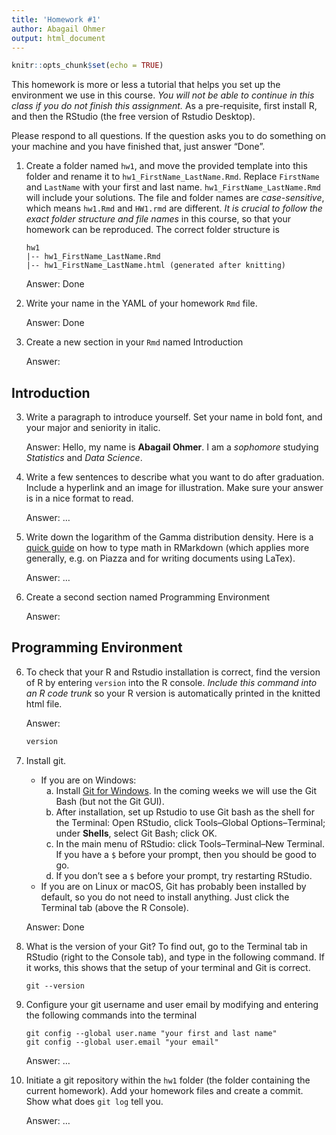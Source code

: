 ```yaml
---
title: 'Homework #1'
author: Abagail Ohmer
output: html_document
---
```


```r
knitr::opts_chunk$set(echo = TRUE)
```

This homework is more or less a tutorial that helps you set up the environment we use in this course. 
*You will not be able to continue in this class if you do not finish this assignment.*
As a pre-requisite, first install R, and then the RStudio (the free version of Rstudio Desktop). 

Please respond to all questions. If the question asks you to do something on your machine and you have finished that, just answer "Done". 

1. Create a folder named `hw1`, and move the provided template into this folder and rename it to `hw1_FirstName_LastName.Rmd`.
Replace `FirstName` and `LastName` with your first and last name. 
`hw1_FirstName_LastName.Rmd` will include your solutions. The file and folder names are *case-sensitive*, which means `hw1.Rmd` and `HW1.rmd` are different. 
*It is crucial to follow the exact folder structure and file names* in this course, so that your homework can be reproduced. The correct folder structure is

    ```
    hw1
    |-- hw1_FirstName_LastName.Rmd
    |-- hw1_FirstName_LastName.html (generated after knitting)
    ```
    

    Answer: Done


2. Write your name in the YAML of your homework `Rmd` file.

    Answer: Done


2. Create a new section in your `Rmd` named Introduction

    Answer: 
    

Introduction
---

3. Write a paragraph to introduce yourself. Set your name in bold font, and your major and seniority in italic. 


    Answer: Hello, my name is **Abagail Ohmer**. I am a *sophomore* studying *Statistics* and *Data Science*.

  
4. Write a few sentences to describe what you want to do after graduation. Include a hyperlink and an image for illustration. Make sure your answer is in a nice format to read. 

    Answer: ...

4. Write down the logarithm of the Gamma distribution density. Here is a [quick guide](https://rpruim.github.io/s341/S19/from-class/MathinRmd.html) on how to type math in RMarkdown (which applies more generally, e.g. on Piazza and for writing documents using LaTex).

    Answer: ...

5. Create a second section named Programming Environment

    Answer:

Programming Environment
---
  
6. To check that your R and Rstudio installation is correct, find the version of R by entering `version` into the R console. *Include this command into an R code trunk* so your R version is automatically printed in the knitted html file. 

    Answer: 
    
    ```r
    version
    ```


  
7. Install git. 
    - If you are on Windows: 
        a. Install [Git for Windows](https://gitforwindows.org/). In the coming weeks we will use the Git Bash (but not the Git GUI). 
        b. After installation, set up Rstudio to use Git bash as the shell for the Terminal: Open RStudio, click Tools--Global Options--Terminal; under **Shells**, select Git Bash; click OK. 
        c. In the main menu of RStudio: click Tools--Terminal--New Terminal. If you have a `$` before your prompt, then you should be good to go.
        d. If you don't see a `$` before your prompt, try restarting RStudio.
    - If you are on Linux or macOS, Git has probably been installed by default, so you do not need to install anything. Just click the Terminal tab (above the R Console).

    Answer: Done



8. What is the version of your Git? To find out, go to the Terminal tab in RStudio (right to the Console tab), and type in the following command. If it works, this shows that the setup of your terminal and Git is correct. 
<!-- Then explore the bash command line and Git. -->

    ```
    git --version
    ```


  
9. Configure your git username and user email by modifying and entering the following commands into the terminal

    ```
    git config --global user.name "your first and last name"
    git config --global user.email "your email"
    ```

    Answer: ...

10. Initiate a git repository within the `hw1` folder (the folder containing the current homework). Add your homework files and create a commit. Show what does `git log` tell you.

    Answer: ...
